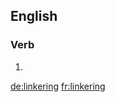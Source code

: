 ==English==

===Verb===
{{head|en}}

# {{present participle of|linker|lang=en}}

[[de:linkering]]
[[fr:linkering]]